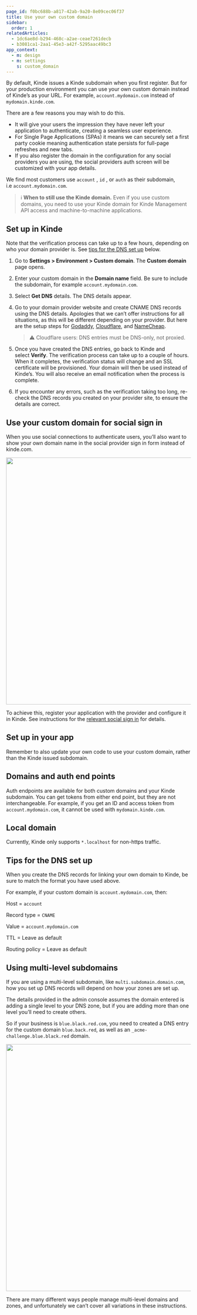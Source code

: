 ```yaml
---
page_id: f0bc688b-a817-42ab-9a20-8e09cec06f37
title: Use your own custom domain
sidebar:
  order: 1
relatedArticles:
  - 1dc6ae8d-b294-468c-a2ae-ceae7261decb
  - b3081ca1-2aa1-45e3-a42f-5295aac49bc3
app_context:
  - m: design
  - m: settings
    s: custom_domain
---
```


By default, Kinde issues a Kinde subdomain when you first register. But for your production environment you can use your own custom domain instead of Kinde’s as your URL. For example, `account.mydomain.com` instead of `mydomain.kinde.com`.

There are a few reasons you may wish to do this.

- It will give your users the impression they have never left your application to authenticate, creating a seamless user experience.
- For Single Page Applications (SPAs) it means we can securely set a first party cookie meaning authentication state persists for full-page refreshes and new tabs.
- If you also register the domain in the configuration for any social providers you are using, the social providers auth screen will be customized with your app details.

We find most customers use `account` , `id` , or `auth` as their subdomain, i.e `account.mydomain.com`.

> ℹ️ **When to still use the Kinde domain.** Even if you use custom domains, you need to use your Kinde domain for Kinde Management API access and machine-to-machine applications.

## **Set up in Kinde**

Note that the verification process can take up to a few hours, depending on who your domain provider is. See [tips for the DNS set up](/build/domains/pointing-your-domain/#tips-for-the-dns-set-up) below.

1. Go to **Settings > Environment > Custom domain**. The **Custom domain** page opens.
2. Enter your custom domain in the **Domain name** field. Be sure to include the subdomain, for example `account.mydomain.com`.
3. Select **Get DNS** details. The DNS details appear.
4. Go to your domain provider website and create CNAME DNS records using the DNS details. Apologies that we can’t offer instructions for all situations, as this will be different depending on your provider. But here are the setup steps for [Godaddy](https://au.godaddy.com/help/add-a-cname-record-19236), [Cloudflare](https://community.cloudflare.com/t/adding-dns-records/52718), and [NameCheap](https://www.namecheap.com/support/knowledgebase/article.aspx/9646/2237/how-to-create-a-cname-record-for-your-domain/).

   > ⚠️ Cloudflare users: DNS entries must be DNS-only, not proxied.

5. Once you have created the DNS entries, go back to Kinde and select **Verify**. The verification process can take up to a couple of hours. When it completes, the verification status will change and an SSL certificate will be provisioned. Your domain will then be used instead of Kinde’s. You will also receive an email notification when the process is complete.
6. If you encounter any errors, such as the verification taking too long, re-check the DNS records you created on your provider site, to ensure the details are correct.

## Use your custom domain for social sign in

When you use social connections to authenticate users, you’ll also want to show your own domain name in the social provider sign in form instead of kinde.com.

<img
  src="https://imagedelivery.net/skPPZTHzSlcslvHjesZQcQ/9247cb87-9e7a-4977-b3f5-6c8b52f64200/public"
  alt=""
  width="672px"
  height="auto"
  fetchpriority="low"
  loading="lazy"
  decoding="async"
/>

To achieve this, register your application with the provider and configure it in Kinde. See instructions for the [relevant social sign in](/authenticate/social-sign-in/add-social-sign-in/) for details.

## **Set up in your app**

Remember to also update your own code to use your custom domain, rather than the Kinde issued subdomain.

## Domains and auth end points

Auth endpoints are available for both custom domains and your Kinde subdomain. You can get tokens from either end point, but they are not interchangeable. For example, if you get an ID and access token from `account.mydomain.com`, it cannot be used with `mydomain.kinde.com`.

## Local domain

Currently, Kinde only supports `*.localhost` for non-https traffic.

## Tips for the DNS set up

When you create the DNS records for linking your own domain to Kinde, be sure to match the format you have used above.

For example, if your custom domain is `account.mydomain.com`, then:

Host = `account`

Record type = `CNAME`

Value = `account.mydomain.com`

TTL = Leave as default

Routing policy = Leave as default

## Using multi-level subdomains

If you are using a multi-level subdomain, like `multi.subdomain.domain.com`, how you set up DNS records will depend on how your zones are set up.

The details provided in the admin console assumes the domain entered is adding a single level to your DNS zone, but if you are adding more than one level you’ll need to create others.

So if your business is `blue.black.red.com`, you need to created a DNS entry for the custom domain `blue.back.red`, as well as an `_acme-challenge.blue.black.red` domain.

<img
  src="https://imagedelivery.net/skPPZTHzSlcslvHjesZQcQ/ee01b968-bea8-4082-7680-cde0522fbf00/public"
  alt=""
  width="672px"
  height="auto"
  fetchpriority="low"
  loading="lazy"
  decoding="async"
/>

There are many different ways people manage multi-level domains and zones, and unfortunately we can’t cover all variations in these instructions.
